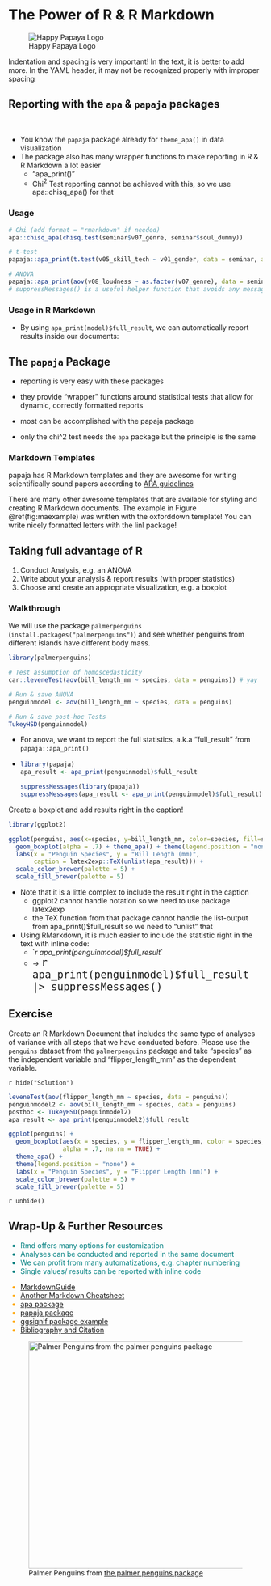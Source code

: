 
# The Power of R & R Markdown

```{=html}
<script src="https://kit.fontawesome.com/0e67562c4f.js" crossorigin="anonymous"></script>
<!-- <link rel="stylesheet" href="./img/fontawesome.min.css"> -->
```


![Happy Papaya Logo](./img/papaja.png)

Indentation and spacing is very important! 
In the text, it is better to add more. 
In the YAML header, it may not be recognized properly with improper spacing

## Reporting with the `apa` & `papaja` packages

<br>

- You know the `papaja` package already for `theme_apa()` in data visualization
- The package also has many wrapper functions to make reporting in R & R Markdown a lot easier
    - "apa_print()" 
    - Chi$^2$ Test reporting cannot be achieved with this, so we use apa::chisq_apa() for that

### Usage

```r
# Chi (add format = "rmarkdown" if needed)
apa::chisq_apa(chisq.test(seminar$v07_genre, seminar$soul_dummy))

# t-test
papaja::apa_print(t.test(v05_skill_tech ~ v01_gender, data = seminar, alternative = "greater"))$full_result

# ANOVA
papaja::apa_print(aov(v08_loudness ~ as.factor(v07_genre), data = seminar))$full_result |> suppressMessages()
# suppressMessages() is a useful helper function that avoids any messages from the function it is used with. Here it would just tell us "For one-way between subjects designs, generalized eta squared is equivalent to eta squared. Returning eta squared.""
```

### Usage in R Markdown

- By using `apa_print(model)$full_result`, we can automatically report results inside our documents:



## The `papaja` Package

- reporting is very easy with these packages
- they provide "wrapper" functions around statistical tests that allow for dynamic, correctly formatted reports

- most can be accomplished with the papaja package
- only the chi^2 test needs the `apa` package but the principle is the same

### Markdown Templates

papaja has R Markdown templates and they are awesome for writing scientifically sound papers according to [APA guidelines](https://apastyle.apa.org/style-grammar-guidelines)

There are many other awesome templates that are available for styling and creating R Markdown documents.
The example in Figure \@ref(fig:maexample) was written with the oxforddown template! 
You can write nicely formatted letters with the linl package! 


## Taking full advantage of R

1. Conduct Analysis, e.g. an ANOVA
2. Write about your analysis & report results (with proper statistics)
3. Choose and create an appropriate visualization, e.g. a boxplot 

### Walkthrough

We will use the package `palmerpenguins` (`install.packages("palmerpenguins")`) and see whether penguins from different islands have different body mass.

```r
library(palmerpenguins)

# Test assumption of homoscedasticity
car::leveneTest(aov(bill_length_mm ~ species, data = penguins)) # yay
```

```r
# Run & save ANOVA
penguinmodel <- aov(bill_length_mm ~ species, data = penguins)
```

```r
# Run & save post-hoc Tests
TukeyHSD(penguinmodel)
```

- For anova, we want to report the full statistics, a.k.a "full_result" from `papaja::apa_print()`
- 
  ```r
  library(papaja)
  apa_result <- apa_print(penguinmodel)$full_result
  ```
```r
suppressMessages(library(papaja))
suppressMessages(apa_result <- apa_print(penguinmodel)$full_result)
```

Create a boxplot and add results right in the caption!

```r
library(ggplot2)

ggplot(penguins, aes(x=species, y=bill_length_mm, color=species, fill=species), na.rm=T) +
  geom_boxplot(alpha = .7) + theme_apa() + theme(legend.position = "none") +
  labs(x = "Penguin Species", y = "Bill Length (mm)", 
       caption = latex2exp::TeX(unlist(apa_result))) +
  scale_color_brewer(palette = 5) +
  scale_fill_brewer(palette = 5)
```

- Note that it is a little complex to include the result right in the caption
    - ggplot2 cannot handle \LaTeX notation so we need to use package latex2exp
    - the TeX function from that package cannot handle the list-output from apa_print()$full_result so we need to "unlist" that
- Using RMarkdown, it is much easier to include the statistic right in the text with inline code:
    - \`*r apa_print(penguinmodel)$full\_result*\`  <br> 
    - $\rightarrow$ <span style="font-size: 24px"> `r apa_print(penguinmodel)$full_result |> suppressMessages()` </span>

## Exercise {-}

Create an R Markdown Document that includes the same type of analyses of variance with all steps that we have conducted before.
Please use the `penguins` dataset from the `palmerpenguins` package and take "species" as the independent variable and "flipper_length_mm" as the dependent variable.

`r hide("Solution")`

```r
leveneTest(aov(flipper_length_mm ~ species, data = penguins))
penguinmodel2 <- aov(bill_length_mm ~ species, data = penguins)
posthoc <- TukeyHSD(penguinmodel2)
apa_result <- apa_print(penguinmodel2)$full_result

ggplot(penguins) +
  geom_boxplot(aes(x = species, y = flipper_length_mm, color = species, fill = species), 
               alpha = .7, na.rm = TRUE) +
  theme_apa() + 
  theme(legend.position = "none") +
  labs(x = "Penguin Species", y = "Flipper Length (mm)") +
  scale_color_brewer(palette = 5) +
  scale_fill_brewer(palette = 5)
```

`r unhide()` 
 
## Wrap-Up & Further Resources {-}
 
<i class="fa-solid fa-anchor" style="color: teal;"></i>
<ul style="color: teal;"> 
<li> Rmd offers many options for customization</li>
<li> Analyses can be conducted and reported in the same document</li>
<li> We can profit from many automatizations, e.g. chapter numbering</li>
<li> Single values/ results can be reported with inline code</li>
</ul>

<i class="fa-solid fa-book" style="color: orange;"></i>
<ul style="color: orange;">
<li> [MarkdownGuide](https://www.markdownguide.org/basic-syntax/){target="_blank"}</li>
<li> [Another Markdown Cheatsheet](https://www.markdownguide.org/cheat-sheet/){target="_blank"}</li>
<li> [apa package](https://cran.r-project.org/web/packages/apa/vignettes/introduction.html) </li>
<li> [papaja package](https://frederikaust.com/papaja_man/) </li>
<li> [ggsignif package example](https://statisticsglobe.com/ggsignif-package-r){target="_blank"} </li>
<li> [Bibliography and Citation](https://bookdown.org/yihui/rmarkdown-cookbook/bibliography.html){target="_blank"}</li>
</ul>


![Palmer Penguins from [the palmer penguins package](https://github.com/mcnakhaee/palmerpenguins){target="_blank"}](./img/palmer_penguins.png){width=auto height=450px}
